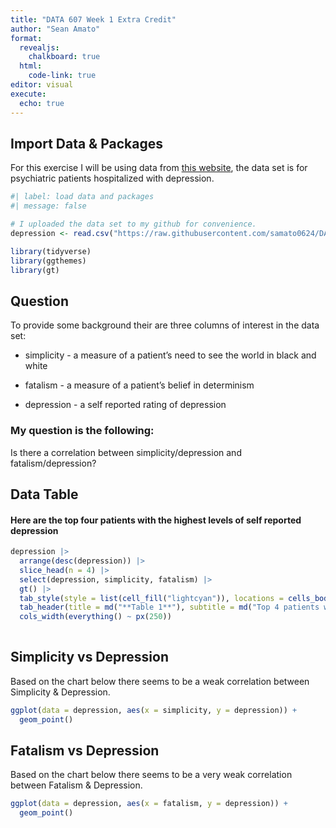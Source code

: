 ---
title: "DATA 607 Week 1 Extra Credit"
author: "Sean Amato"
format: 
  revealjs: 
    chalkboard: true
  html:
    code-link: true
editor: visual
execute: 
  echo: true
---

## Import Data & Packages

For this exercise I will be using data from [this website](https://vincentarelbundock.github.io/Rdatasets/articles/data.html), the data set is for psychiatric patients hospitalized with depression.

```{r}
#| label: load data and packages
#| message: false

# I uploaded the data set to my github for convenience.
depression <- read.csv("https://raw.githubusercontent.com/samato0624/DATA607/main/Ginzberg.csv")

library(tidyverse)
library(ggthemes)
library(gt)
```

## Question

To provide some background their are three columns of interest in the data set:

-   simplicity - a measure of a patient's need to see the world in black and white

-   fatalism - a measure of a patient's belief in determinism

-   depression - a self reported rating of depression

### My question is the following:

Is there a correlation between simplicity/depression and fatalism/depression?

## Data Table

#### Here are the top four patients with the highest levels of self reported depression

```{r}
depression |>
  arrange(desc(depression)) |>
  slice_head(n = 4) |>
  select(depression, simplicity, fatalism) |>
  gt() |>
  tab_style(style = list(cell_fill("lightcyan")), locations = cells_body(columns = depression)) |>
  tab_header(title = md("**Table 1**"), subtitle = md("Top 4 patients with depression")) |>
  cols_width(everything() ~ px(250))
  
```

## Simplicity vs Depression

Based on the chart below there seems to be a weak correlation between Simplicity & Depression.

```{r}
ggplot(data = depression, aes(x = simplicity, y = depression)) + 
  geom_point()
```

## Fatalism vs Depression

Based on the chart below there seems to be a very weak correlation between Fatalism & Depression.

```{r}
ggplot(data = depression, aes(x = fatalism, y = depression)) + 
  geom_point()
```
